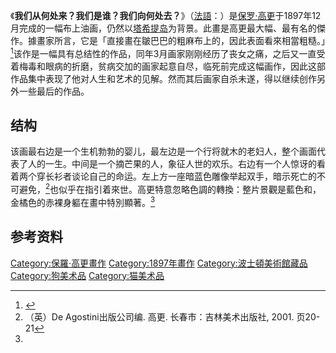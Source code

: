 {{refimprove|time=2013-07-09T07:52:19+00:00}}
{{Infobox artwork
| image_file         = Woher kommen wir Wer sind wir Wohin gehen wir.jpg
| caption            = 
| painting_alignment = 
| image_size         = 350px
| title              = 我们从何处来？我们是谁？我们向何处去？
| alt                = 
| other_language_1   = 
| other_title_1      = 
| other_language_2   = 
| other_title_2      = 
| artist             = [[保罗·高更|保罗·高更]]
| year               = 1897-1898
| type               = 布上油画
| material           = 
| height_metric      = 139.1
| width_metric       = 374.6
| length_metric      = 
| height_imperial    = 
| width_imperial     = 
| length_imperial    = 
| diameter_metric    = 
| diameter_imperial  = 
| dimensions         = 
| metric_unit        = cm<!--don't leave this parameter blank—either don't include it, or include the default cm. Not including it will default it to cm.-->
| imperial_unit      = in<!--don't leave this parameter blank—either don't include it, or include the default in. Not including it will default it to in.-->
| city               = 
| museum             = [[波士顿美术馆|波士顿美术馆]]
| coordinates        = <!-- Only use for the exact coordinates of the artwork itself (and only where known) and not for the coordinates of the museum. Leave blank if coordinates are not known. -->
| owner              = 
}}
《'''我们从何处来？我们是谁？我们向何处去？'''》（[[法語|法語]]：{{lang|fr|''D'où venons-nous ? Que sommes-nous ? Où allons-nous ?''}}）是[[保罗·高更|保罗·高更]]于1897年12月完成的一幅布上油画，仍然以[[塔希提岛|塔希提岛]]为背景。此畫是高更最大幅、最有名的傑作。據畫家所言，它是「直接畫在皺巴巴的粗麻布上的，因此表面看來相當粗糙。」<ref name=最後火花>{{Cite book |last=Cachin |first=Françoise |others=廖素珊/譯 |date=1997年2月3日 |title=《高更：我心中的野性》 |series=[[發現之旅叢書|發現之旅]] |volume=[[發現之旅叢書書目列表|39]] |url=https://www.goodreads.com/book/show/36182964 |location=臺北 |publisher=[[時報文化|時報文化]] |pages=第128–130頁 |chapter=第六章：熱忱的最後火花 |language=zh-TW |isbn=957-13-2237-7 |access-date=2018年10月18日 |archive-date=2018年10月18日 |archive-url=https://web.archive.org/web/20181018201533/https://www.goodreads.com/book/show/36182964 |dead-url=no }}</ref>该作是一幅具有总结性的作品，同年3月画家刚刚经历了丧女之痛，之后又一直受着梅毒和眼病的折磨，贫病交加的画家起意自尽，临死前完成这幅画作，因此这部作品集中表现了他对人生和艺术的见解。然而其后画家自杀未遂，得以继续创作另外一些最后的作品。
==结构==
该画最右边是一个生机勃勃的婴儿，最左边是一个行将就木的老妇人，整个画面代表了人的一生。中间是一个摘芒果的人，象征人世的欢乐。右边有一个人惊讶的看着两个穿长衫者谈论自己的命运。左上方一座暗蓝色雕像举起双手，暗示死亡的不可避免，<ref>（英）De Agostini出版公司编. 高更. 长春市：吉林美术出版社, 2001. 页20-21</ref>也似乎在指引着來世。高更特意忽略色調的轉換：整片景觀是藍色和{{tsl|en|Verona green|維羅納綠|維羅納式綠色}}，金橘色的赤裸身軀在畫中特別顯著。<ref name=最後火花 />

==参考资料==
{{reflist}}
{{高更}}
{{Authority control}}
[[Category:保羅·高更畫作|Category:保羅·高更畫作]]
[[Category:1897年畫作|Category:1897年畫作]]
[[Category:波士頓美術館藏品|Category:波士頓美術館藏品]]
[[Category:狗美术品|Category:狗美术品]]
[[Category:猫美术品|Category:猫美术品]]